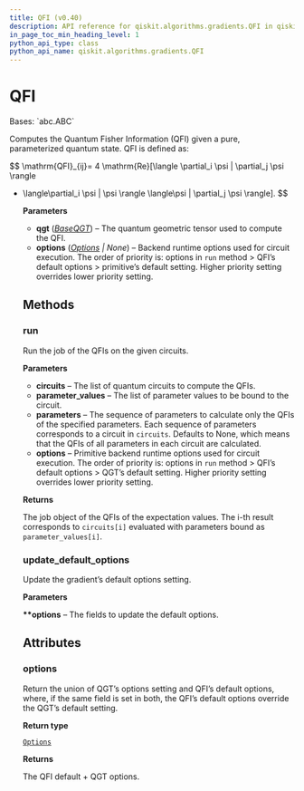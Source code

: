 ```yaml
---
title: QFI (v0.40)
description: API reference for qiskit.algorithms.gradients.QFI in qiskit v0.40
in_page_toc_min_heading_level: 1
python_api_type: class
python_api_name: qiskit.algorithms.gradients.QFI
---
```


# QFI

<Class id="qiskit.algorithms.gradients.QFI" isDedicatedPage={true} github="https://github.com/qiskit/qiskit/tree/stable/0.23/qiskit/algorithms/gradients/qfi.py" signature="QFI(qgt, options=None)" modifiers="class">
  Bases: `abc.ABC`

  Computes the Quantum Fisher Information (QFI) given a pure, parameterized quantum state. QFI is defined as:

$$
\mathrm{QFI}_{ij}= 4 \mathrm{Re}[\langle \partial_i \psi | \partial_j \psi \rangle
- \langle\partial_i \psi | \psi \rangle \langle\psi | \partial_j \psi \rangle].
$$

  **Parameters**

  *   **qgt** ([*BaseQGT*](qiskit.algorithms.gradients.BaseQGT "qiskit.algorithms.gradients.BaseQGT")) – The quantum geometric tensor used to compute the QFI.
  *   **options** ([*Options*](qiskit.providers.Options "qiskit.providers.Options") *| None*) – Backend runtime options used for circuit execution. The order of priority is: options in `run` method > QFI’s default options > primitive’s default setting. Higher priority setting overrides lower priority setting.

  ## Methods

  <span id="qiskit-algorithms-gradients-qfi-run" />

  ### run

  <Function id="qiskit.algorithms.gradients.QFI.run" signature="QFI.run(circuits, parameter_values, parameters=None, **options)">
    Run the job of the QFIs on the given circuits.

    **Parameters**

    *   **circuits** – The list of quantum circuits to compute the QFIs.
    *   **parameter\_values** – The list of parameter values to be bound to the circuit.
    *   **parameters** – The sequence of parameters to calculate only the QFIs of the specified parameters. Each sequence of parameters corresponds to a circuit in `circuits`. Defaults to None, which means that the QFIs of all parameters in each circuit are calculated.
    *   **options** – Primitive backend runtime options used for circuit execution. The order of priority is: options in `run` method > QFI’s default options > QGT’s default setting. Higher priority setting overrides lower priority setting.

    **Returns**

    The job object of the QFIs of the expectation values. The i-th result corresponds to `circuits[i]` evaluated with parameters bound as `parameter_values[i]`.
  </Function>

  <span id="qiskit-algorithms-gradients-qfi-update-default-options" />

  ### update\_default\_options

  <Function id="qiskit.algorithms.gradients.QFI.update_default_options" signature="QFI.update_default_options(**options)">
    Update the gradient’s default options setting.

    **Parameters**

    **\*\*options** – The fields to update the default options.
  </Function>

  ## Attributes

  ### options

  <Attribute id="qiskit.algorithms.gradients.QFI.options">
    Return the union of QGT’s options setting and QFI’s default options, where, if the same field is set in both, the QFI’s default options override the QGT’s default setting.

    **Return type**

    [`Options`](qiskit.providers.Options "qiskit.providers.options.Options")

    **Returns**

    The QFI default + QGT options.
  </Attribute>
</Class>

